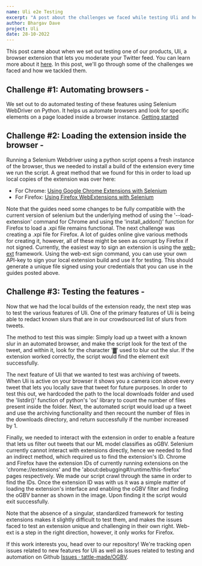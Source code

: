 ```yaml
---
name: Uli e2e Testing
excerpt: "A post about the challenges we faced while testing Uli and how we tackled them"
author: Bhargav Dave
project: Uli
date: 28-10-2022
---
```


This post came about when we set out testing one of our products, Uli, a browser extension that lets you moderate your Twitter feed.
You can learn more about it [here](https://twitter.com/tattlemade/status/1570401058073219073?t=SlMhPup1_jEYPAtLykr-GQ&s=19).
In this post, we'll go through some of the challenges we faced and how we tackled them.

## Challenge #1: Automating browsers -

We set out to do automated testing of these features using Selenium WebDriver on Python. It helps us automate browsers and look for
specific elements on a page loaded inside a browser instance. [Getting started](https://www.selenium.dev/documentation/webdriver/getting_started/)

## Challenge #2: Loading the extension inside the browser -

Running a Selenium Webdriver using a python script opens a fresh instance of the browser, thus we needed to install a build of the extension
every time we run the script. A great method that we found for this in order to load up local copies of the extension was over here:

- For Chrome: [Using Google Chrome Extensions with Selenium](https://intoli.com/blog/chrome-extensions-with-selenium/)
- For Firefox: [Using Firefox WebExtensions with Selenium](https://intoli.com/blog/firefox-extensions-with-selenium/)

Note that the guides need some changes to be fully compatible with the current version of selenium but the underlying method of using the
'--load-extension' command for Chrome and using the 'install_addon()' function for Firefox to load a .xpi file remains functional. The next challenge
was creating a .xpi file for Firefox. A lot of guides online give various methods for creating it, however, all of these might be seen as corrupt by
Firefox if not signed. Currently, the easiest way to sign an extension is using the [web-ext](https://extensionworkshop.com/documentation/develop/web-ext-command-reference/#web-ext-sign) framework.
Using the web-ext sign command, you can use your own API-key to sign your local extension build and use it for testing. This should generate a
unique file signed using your credentials that you can use in the guides posted above.

## Challenge #3: Testing the features -

Now that we had the local builds of the extension ready, the next step was to test the various features of Uli. One of the primary features of Uli
is being able to redact known slurs that are in our crowdsourced list of slurs from tweets.

The method to test this was simple: Simply load up a tweet with a known slur in an automated browser, and make the script look for the text of the
tweet, and within it, look for the character '▓' used to blur out the slur. If the extension worked correctly, the script would find the element
exit successfully.

The next feature of Uli that we wanted to test was archiving of tweets. When Uli is active on your browser it shows you a camera icon above every
tweet that lets you locally save that tweet for future purposes. In order to test this out, we hardcoded the path to the local downloads folder
and used the 'listdir()' function of python's 'os' library to count the number of files present inside the folder. Next, the automated script would
load up a tweet and use the archiving functionality and then recount the number of files in the downloads directory, and return successfully if the
number increased by 1.

Finally, we needed to interact with the extension in order to enable a feature that lets us filter out tweets that our ML model classifies as oGBV.
Selenium currently cannot interact with extensions directly, hence we needed to find an indirect method, which required us to find the extension's ID.
Chrome and Firefox have the extension IDs of currently running extensions on the 'chrome://extensions' and the 'about:debugging#/runtime/this-firefox'
pages respectively. We made our script crawl through the same in order to find the IDs. Once the extension ID was with us it was a simple matter of
loading the extension's interface and enabling the oGBV filter and finding the oGBV banner as shown in the image. Upon finding it the script would
exit successfully.

Note that the absence of a singular, standardized framework for testing extensions makes it slightly difficult to test them, and makes the issues
faced to test an extension unique and challenging in their own right. Web-ext is a step in the right direction, however, it only works for Firefox.

If this work interests you, head over to our repository! We're tracking open issues related to new features for Uli as well as issues related
to testing and automation on Github [Issues · tattle-made/OGBV](https://github.com/tattle-made/OGBV/issues).
